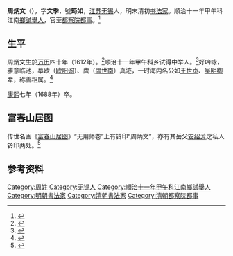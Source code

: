 '''周炳文'''（{{bd|1612年||1688年|catIdx=Z周}}），字'''文季'''，號'''筠如'''，[[江苏|江苏]][[无锡|无锡]]人，明末清初[[书法家|书法家]]。順治十一年甲午科江南[[乡试|鄉試]][[舉人|舉人]]，官至[[都察院|都察院]][[都事|都事]]。<ref>{{cite book|title= 《元朝書畫史研究論集》|author= [[張光賓|張光賓]]|year= 1979|publisher= [[國立故宮博物院|國立故宮博物院]]|volume= 14}}</ref>

== 生平 ==
周炳文生於[[万历|万历]]四十年（1612年）。<ref>{{cite book|title= 《饒宗頤二十世紀學術文集》|volume= 13|author= [[饒宗頤|饒宗頤]]|publisher= 新文豐出版股份有限公司|page= |year= 2003}}</ref>顺治十一年甲午科乡试得中举人。<ref name = "mbyk">{{cite book|title= 《明報月刊》|volume= 109-114|year= 1975|page= 73|publisher= 明報有限公司}}</ref>好吟咏，雅意临池，摹欧（[[欧阳询|欧阳询]]）、虞（[[虞世南|虞世南]]）真迹，一时海内名公如[[王世贞|王世贞]]、[[吳國倫|吴明卿]]辈，称善相属。<ref>{{cite book|title= 《文淵閣四庫全書》|year= 2003|volume= 820|publisher= [[上海古籍出版社|上海古籍出版社]]|page= 741}}</ref>

[[康熙|康熙]]七年（1688年）卒。

==富春山居图==
传世名画《[[富春山居图|富春山居图]]》“无用师卷”上有铃印“周炳文”，亦有其岳父[[安绍芳|安绍芳]]之私人铃印两处。<ref>{{cite book|title= 《元四大家: [[黄公望|黄公望]]，[[吴镇|吴镇]]，[[倪瓒|倪瓒]]，[[王蒙_(画家)|王蒙]]》|volume= |year= 1984|page= 39|publisher= [[國立故宮博物院|國立故宮博物院]]|author= [[國立故宮博物院|國立故宮博物院]]}}</ref>

==参考资料==
{{reflist}}

{{Authority control}}

{{DEFAULTSORT:}}
[[Category:周姓|Category:周姓]]
[[Category:无锡人|Category:无锡人]]
[[Category:順治十一年甲午科江南鄉試舉人|Category:順治十一年甲午科江南鄉試舉人]]
[[Category:明朝書法家|Category:明朝書法家]]
[[Category:清朝書法家|Category:清朝書法家]]
[[Category:清朝都察院都事|Category:清朝都察院都事]]